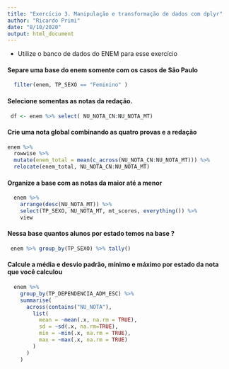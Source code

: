 ```yaml
---
title: "Exercício 3. Manipulação e transformação de dados com dplyr"
author: "Ricardo Primi"
date: "8/10/2020"
output: html_document
---
```


* Utilize o banco de dados do ENEM para esse exercício

#### Separe uma base do enem somente com os casos de São Paulo
```r
  filter(enem, TP_SEXO == "Feminino" )
```

#### Selecione somentas as  notas da redação.
```r
 df <- enem %>% select( NU_NOTA_CN:NU_NOTA_MT)
```

#### Crie uma nota global combinando as quatro provas e a redação
```r

enem %>%
  rowwise %>%
  mutate(enem_total = mean(c_across(NU_NOTA_CN:NU_NOTA_MT))) %>%
  relocate(enem_total, NU_NOTA_CN:NU_NOTA_MT)


```

#### Organize a base com as notas da maior até a menor 
```r
  enem %>% 
    arrange(desc(NU_NOTA_MT)) %>%
    select(TP_SEXO, NU_NOTA_MT, mt_scores, everything()) %>%
    view

```
#### Nessa base quantos alunos por estado temos na base ?

```r

 enem %>% group_by(TP_SEXO) %>% tally()

```


#### Calcule a média e desvio padrão, mínimo e máximo por estado da nota que você calculou
```r
  enem %>% 
    group_by(TP_DEPENDENCIA_ADM_ESC) %>%
    summarise(
      across(contains("NU_NOTA"), 
        list(
          mean = ~mean(.x, na.rm = TRUE),
          sd = ~sd(.x, na.rm=TRUE),
          min = ~min(.x, na.rm = TRUE), 
          max = ~max(.x, na.rm = TRUE)
        )  
      )
    )
```
